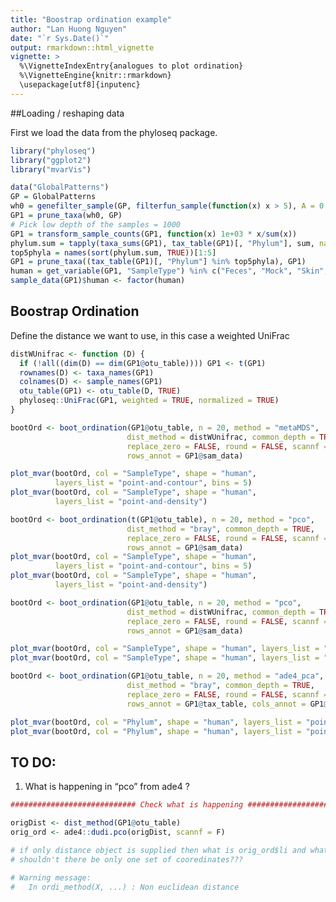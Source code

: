 ```yaml
---
title: "Boostrap ordination example"
author: "Lan Huong Nguyen"
date: "`r Sys.Date()`"
output: rmarkdown::html_vignette
vignette: >
  %\VignetteIndexEntry{analogues to plot ordination}
  %\VignetteEngine{knitr::rmarkdown}
  \usepackage[utf8]{inputenc}
---
```


##Loading / reshaping data
    
First we load the data from the phyloseq package.

```r
library("phyloseq")
library("ggplot2")
library("mvarVis")

data("GlobalPatterns")
GP = GlobalPatterns
wh0 = genefilter_sample(GP, filterfun_sample(function(x) x > 5), A = 0.5 * nsamples(GP))
GP1 = prune_taxa(wh0, GP)
# Pick low depth of the samples = 1000
GP1 = transform_sample_counts(GP1, function(x) 1e+03 * x/sum(x))
phylum.sum = tapply(taxa_sums(GP1), tax_table(GP1)[, "Phylum"], sum, na.rm = TRUE)
top5phyla = names(sort(phylum.sum, TRUE))[1:5]
GP1 = prune_taxa((tax_table(GP1)[, "Phylum"] %in% top5phyla), GP1)
human = get_variable(GP1, "SampleType") %in% c("Feces", "Mock", "Skin", "Tongue")
sample_data(GP1)$human <- factor(human)
```

## Boostrap Ordination

Define the distance we want to use, in this case a weighted UniFrac
```r
distWUnifrac <- function (D) {
  if (!all((dim(D) == dim(GP1@otu_table)))) GP1 <- t(GP1)
  rownames(D) <- taxa_names(GP1)
  colnames(D) <- sample_names(GP1)
  otu_table(GP1) <- otu_table(D, TRUE)
  phyloseq::UniFrac(GP1, weighted = TRUE, normalized = TRUE)
}
```


```r
bootOrd <- boot_ordination(GP1@otu_table, n = 20, method = "metaMDS", 
                          dist_method = distWUnifrac, common_depth = TRUE, 
                          replace_zero = FALSE, round = FALSE, scannf = F,
                          rows_annot = GP1@sam_data) 

plot_mvar(bootOrd, col = "SampleType", shape = "human", 
          layers_list = "point-and-contour", bins = 5)
plot_mvar(bootOrd, col = "SampleType", shape = "human", 
          layers_list = "point-and-density")
```

```r
bootOrd <- boot_ordination(t(GP1@otu_table), n = 20, method = "pco", 
                          dist_method = "bray", common_depth = TRUE, 
                          replace_zero = FALSE, round = FALSE, scannf = F,
                          rows_annot = GP1@sam_data) 
plot_mvar(bootOrd, col = "SampleType", shape = "human", 
          layers_list = "point-and-contour", bins = 5)
plot_mvar(bootOrd, col = "SampleType", shape = "human", 
          layers_list = "point-and-density")
```

```r
bootOrd <- boot_ordination(GP1@otu_table, n = 20, method = "pco", 
                          dist_method = distWUnifrac, common_depth = TRUE, 
                          replace_zero = FALSE, round = FALSE, scannf = F,
                          rows_annot = GP1@sam_data) 

plot_mvar(bootOrd, col = "SampleType", shape = "human", layers_list = "point-and-contour")
plot_mvar(bootOrd, col = "SampleType", shape = "human", layers_list = "point-and-density")
```

```r
bootOrd <- boot_ordination(GP1@otu_table, n = 20, method = "ade4_pca", 
                          dist_method = "bray", common_depth = TRUE, 
                          replace_zero = FALSE, round = FALSE, scannf = F,
                          rows_annot = GP1@tax_table, cols_annot = GP1@sam_data) 

plot_mvar(bootOrd, col = "Phylum", shape = "human", layers_list = "point-and-contour")
plot_mvar(bootOrd, col = "Phylum", shape = "human", layers_list = "point-and-density")
```

## TO DO:

1. What is happening in "pco" from ade4 ?

```r
############################ Check what is happening ########################

origDist <- dist_method(GP1@otu_table)
orig_ord <- ade4::dudi.pco(origDist, scannf = F)

# if only distance object is supplied then what is orig_ord$li and what is orig_ord$co????
# shouldn't there be only one set of cooredinates???

# Warning message:
#   In ordi_method(X, ...) : Non euclidean distance
```
